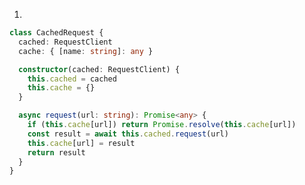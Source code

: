 1.
```ts
class CachedRequest {
  cached: RequestClient
  cache: { [name: string]: any }

  constructor(cached: RequestClient) {
    this.cached = cached
    this.cache = {}
  }

  async request(url: string): Promise<any> {
    if (this.cache[url]) return Promise.resolve(this.cache[url])
    const result = await this.cached.request(url)
    this.cache[url] = result
    return result
  }
}
```
